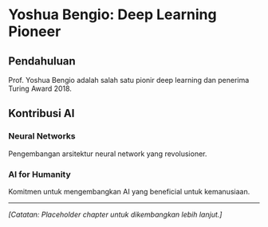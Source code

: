 # Yoshua Bengio: Deep Learning Pioneer {#sec-yoshua-bengio}

## Pendahuluan

Prof. Yoshua Bengio adalah salah satu pionir deep learning dan penerima Turing Award 2018.

## Kontribusi AI

### Neural Networks
Pengembangan arsitektur neural network yang revolusioner.

### AI for Humanity
Komitmen untuk mengembangkan AI yang beneficial untuk kemanusiaan.

---

*[Catatan: Placeholder chapter untuk dikembangkan lebih lanjut.]*
